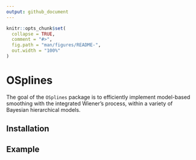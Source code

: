 ```yaml
---
output: github_document
---
```


<!-- README.md is generated from README.Rmd. Please edit that file -->

```r
knitr::opts_chunk$set(
  collapse = TRUE,
  comment = "#>",
  fig.path = "man/figures/README-",
  out.width = "100%"
)
```

# OSplines

<!-- badges: start -->
<!-- badges: end -->

The goal of the `OSplines` package is to efficiently implement model-based smoothing with the integrated Wiener's process, within a variety of Bayesian hierarchical models.

## Installation

## Example

